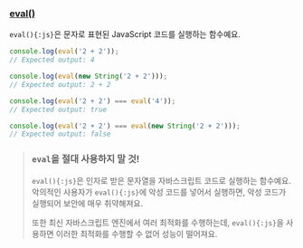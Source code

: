 ### [eval()](https://developer.mozilla.org/ko/docs/Web/JavaScript/Reference/Global_Objects/eval)

`eval(){:js}`은 문자로 표현된 JavaScript 코드를 실행하는 함수예요.

```js
console.log(eval('2 + 2'));
// Expected output: 4

console.log(eval(new String('2 + 2')));
// Expected output: 2 + 2

console.log(eval('2 + 2') === eval('4'));
// Expected output: true

console.log(eval('2 + 2') === eval(new String('2 + 2')));
// Expected output: false
```

> ### `eval`을 절대 사용하지 말 것!
>
> `eval(){:js}`은 인자로 받은 문자열을 자바스크립트 코드로 실행하는 함수예요. 악의적인 사용자가 `eval(){:js}`에 악성 코드를 넣어서 실행하면, 악성 코드가 실행되어 보안에 매우 취약해져요.
>
> 또한 최신 자바스크립트 엔진에서 여러 최적화를 수행하는데, `eval(){:js}`을 사용하면 이러한 최적화를 수행할 수 없어 성능이 떨어져요.
